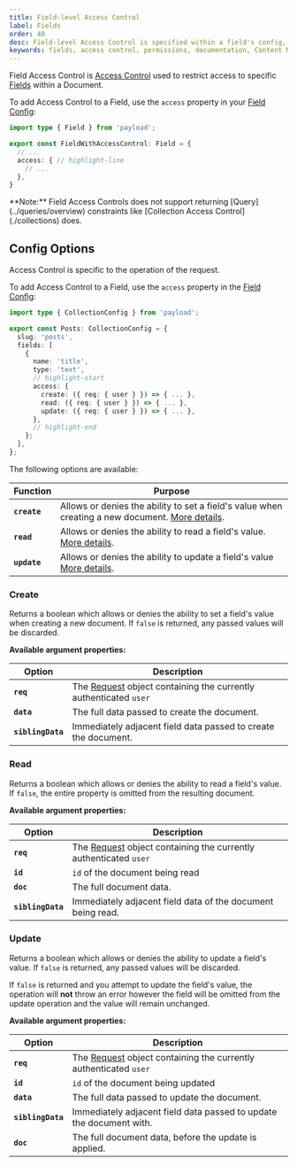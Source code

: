 ```yaml
---
title: Field-level Access Control
label: Fields
order: 40
desc: Field-level Access Control is specified within a field's config, and allows you to define which users can create, read or update Fields.
keywords: fields, access control, permissions, documentation, Content Management System, cms, headless, javascript, node, react, nextjs
---
```


Field Access Control is [Access Control](../access-control/overview) used to restrict access to specific [Fields](../fields/overview) within a Document.

To add Access Control to a Field, use the `access` property in your [Field Config](../fields/overview):

```ts
import type { Field } from 'payload';

export const FieldWithAccessControl: Field = {
  // ...
  access: { // highlight-line
    // ...
  },
}
```

<Banner type="warning">
  **Note:**
  Field Access Controls does not support returning [Query](../queries/overview) constraints like [Collection Access Control](./collections) does.
</Banner>

## Config Options

Access Control is specific to the operation of the request.

To add Access Control to a Field, use the `access` property in the [Field Config](../fields/overview):

```ts
import type { CollectionConfig } from 'payload';

export const Posts: CollectionConfig = {
  slug: 'posts',
  fields: [
    {
      name: 'title',
      type: 'text',
      // highlight-start
      access: {
        create: ({ req: { user } }) => { ... },
        read: ({ req: { user } }) => { ... },
        update: ({ req: { user } }) => { ... },
      },
      // highlight-end
    };
  ],
};
```

The following options are available:

| Function                | Purpose                                                                          |
| ----------------------- | -------------------------------------------------------------------------------- |
| **`create`** | Allows or denies the ability to set a field's value when creating a new document. [More details](#create). |
| **`read`**     | Allows or denies the ability to read a field's value. [More details](#read).       |
| **`update`** | Allows or denies the ability to update a field's value [More details](#update).    |

### Create

Returns a boolean which allows or denies the ability to set a field's value when creating a new document. If `false` is returned, any passed values will be discarded.

**Available argument properties:**

| Option            | Description                                                                |
| ----------------- | -------------------------------------------------------------------------- |
| **`req`**         | The [Request](https://developer.mozilla.org/en-US/docs/Web/API/Request) object containing the currently authenticated `user` |
| **`data`**        | The full data passed to create the document.                               |
| **`siblingData`** | Immediately adjacent field data passed to create the document.             |

### Read

Returns a boolean which allows or denies the ability to read a field's value. If `false`, the entire property is omitted from the resulting document.

**Available argument properties:**

| Option            | Description                                                                |
| ----------------- | -------------------------------------------------------------------------- |
| **`req`**         | The [Request](https://developer.mozilla.org/en-US/docs/Web/API/Request) object containing the currently authenticated `user` |
| **`id`**          | `id` of the document being read                                            |
| **`doc`**         | The full document data.                                                    |
| **`siblingData`** | Immediately adjacent field data of the document being read.                |

### Update

Returns a boolean which allows or denies the ability to update a field's value. If `false` is returned, any passed values will be discarded.

If `false` is returned and you attempt to update the field's value, the operation will **not** throw an error however the field will be omitted from the update operation and the value will remain unchanged.

**Available argument properties:**

| Option            | Description                                                                |
| ----------------- | -------------------------------------------------------------------------- |
| **`req`**         | The [Request](https://developer.mozilla.org/en-US/docs/Web/API/Request) object containing the currently authenticated `user` |
| **`id`**          | `id` of the document being updated                                         |
| **`data`**        | The full data passed to update the document.                               |
| **`siblingData`** | Immediately adjacent field data passed to update the document with.        |
| **`doc`**         | The full document data, before the update is applied.                      |
